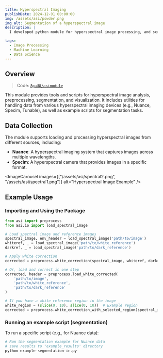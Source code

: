 ```yaml
---
title: Hyperspectral Imaging
publishDate: 2024-12-01 00:00:00
img: /assets/asi/powder.png
img_alt: Segmentation of a hyperspectral image
description: |
  I developed python module for hyperspectral image processing, and scripts for segmentation.

tags:
  - Image Processing
  - Machine Learning
  - Data Science
---
```



## Overview

> Code: [`8gaU8/asimodule`](https://github.com/8gaU8/asimodule)

This module provides tools and scripts for hyperspectral image analysis, preprocessing, segmentation, and visualization. It includes utilities for handling data from various hyperspectral imaging devices (e.g., Nuance, Specim, Tunable), as well as example scripts for segmentation tasks.

## Data Collection

The module supports loading and processing hyperspectral images from different sources, including:

- **Nuance**: A hyperspectral imaging system that captures images across multiple wavelengths.
- **Specim**: A hyperspectral camera that provides images in a specific format.

<ImageCarousel
  images={["/assets/asi/spectral2.png", "/assets/asi/spectral1.png"]}
  alt="Hyperspectral Image Example"
/>

## Example Usage

### Importing and Using the Package

```python
from asi import preprocess
from asi.io import load_spectral_image

# Load spectral image and reference images
spectral_image, env_header = load_spectral_image('path/to/image')
whiteref, _ = load_spectral_image('path/to/white_reference')
darkref, _ = load_spectral_image('path/to/dark_reference')

# Apply white correction
corrected = preprocess.white_correction(spectral_image, whiteref, darkref)

# Or, load and correct in one step
corrected, header = preprocess.load_white_corrected(
    'path/to/image',
    'path/to/white_reference',
    'path/to/dark_reference'
)

# If you have a white reference region in the image
white_region = (slice(0, 10), slice(0, 10))  # Example region
corrected = preprocess.white_correction_with_selected_region(spectral_image, white_region)
```

### Running an example script (segmentation)

To run a specific script (e.g., for Nuance data):

```bash
# Run the segmentation example for Nuance data
# save results to 'example_results' directory
python example-segmentation-ir.py
```
